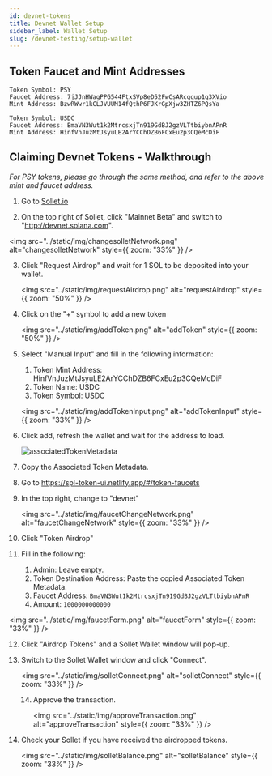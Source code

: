 ```yaml
---
id: devnet-tokens
title: Devnet Wallet Setup
sidebar_label: Wallet Setup
slug: /devnet-testing/setup-wallet
---
```


## Token Faucet and Mint Addresses

```
Token Symbol: PSY
Faucet Address: 7jJJnHWagPPG544FtxSVp8eD52FwCsARcqqup1q3XVio
Mint Address: BzwRWwr1kCLJVUUM14fQthP6FJKrGpXjw3ZHTZ6PQsYa
```

```
Token Symbol: USDC
Faucet Address: BmaVN3Wut1k2MtrcsxjTn919GdBJ2gzVLTtbiybnAPnR
Mint Address: HinfVnJuzMtJsyuLE2ArYCChDZB6FCxEu2p3CQeMcDiF
```

## Claiming Devnet Tokens - Walkthrough

_For PSY tokens, please go through the same method, and refer to the above mint and faucet address._

1. Go to [Sollet.io](http://sollet.io/)

2. On the top right of Sollet, click "Mainnet Beta" and switch to "http://devnet.solana.com".

<img
  src="../static/img/changesolletNetwork.png"
  alt="changesolletNetwork"
  style={{ zoom: "33%" }}
/>

3. Click "Request Airdrop" and wait for 1 SOL to be deposited into your wallet.

   <img
     src="../static/img/requestAirdrop.png"
     alt="requestAirdrop"
     style={{ zoom: "50%" }}
   />

4. Click on the "+" symbol to add a new token

   <img
     src="../static/img/addToken.png"
     alt="addToken"
     style={{ zoom: "50%" }}
   />

5. Select "Manual Input" and fill in the following information:

   1. Token Mint Address: HinfVnJuzMtJsyuLE2ArYCChDZB6FCxEu2p3CQeMcDiF
   2. Token Name: USDC
   3. Token Symbol: USDC

   <img
     src="../static/img/addTokenInput.png"
     alt="addTokenInput"
     style={{ zoom: "33%" }}
   />

6. Click add, refresh the wallet and wait for the address to load.

   ![associatedTokenMetadata](../static/img/associatedTokenMetadata.png)

7. Copy the Associated Token Metadata.

8. Go to https://spl-token-ui.netlify.app/#/token-faucets

9. In the top right, change to "devnet"

   <img
     src="../static/img/faucetChangeNetwork.png"
     alt="faucetChangeNetwork"
     style={{ zoom: "33%" }}
   />

10. Click "Token Airdrop"

11. Fill in the following:

    1. Admin: Leave empty.
    2. Token Destination Address: Paste the copied Associated Token Metadata.
    3. Faucet Address: `BmaVN3Wut1k2MtrcsxjTn919GdBJ2gzVLTtbiybnAPnR`
    4. Amount: `1000000000000`

<img
  src="../static/img/faucetForm.png"
  alt="faucetForm"
  style={{ zoom: "33%" }}
/>

12. Click "Airdrop Tokens" and a Sollet Wallet window will pop-up.

13. Switch to the Sollet Wallet window and click "Connect".

    <img
      src="../static/img/solletConnect.png"
      alt="solletConnect"
      style={{ zoom: "33%" }}
    />

    14. Approve the transaction.

        <img
          src="../static/img/approveTransaction.png"
          alt="approveTransaction"
          style={{ zoom: "33%" }}
        />

14. Check your Sollet if you have received the airdropped tokens.

    <img
      src="../static/img/solletBalance.png"
      alt="solletBalance"
      style={{ zoom: "33%" }}
    />

